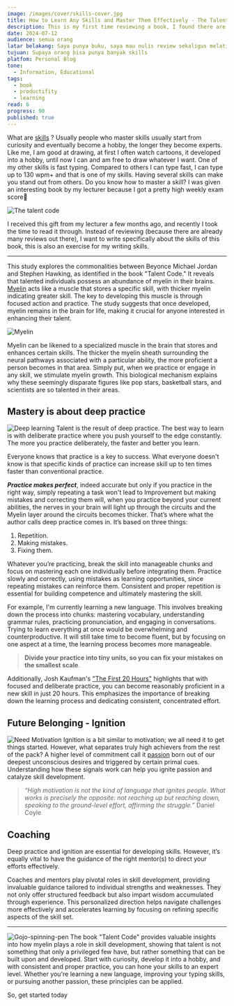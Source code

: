 ```yaml
---
image: /images/cover/skills-cover.jpg
title: How to Learn Any Skills and Master Them Effectively - The Talent Code
description: This is my first time reviewing a book, I found there are interesting parts that I can learn and you can too
date: 2024-07-12
audience: semua orang
latar belakang: Saya punya buku, saya mau nulis review sekaligus melatih kemampuan menulis saya
tujuan: Supaya orang bisa punya banyak skills
platfom: Personal Blog
tone:
  - Information, Educational
tags:
  - book
  - productifity
  - learning
read: 6
progress: 90
published: true
---
```

What are [skills](https://www.ag5.com/what-are-skills/) ? Usually people who master skills usually start from curiosity and eventually become a hobby, the longer they become experts. Like me, I am good at drawing, at first I often watch cartoons, it developed into a hobby, until now I can and am free to draw whatever I want. One of my other skills is fast typing. Compared to others I can type fast, I can type up to 130 wpm+ and that is one of my skills. Having several skills can make you stand out from others. Do you know how to master a skill? I was given an interesting book by my lecturer because I got a pretty high weekly exam score🗿

![The talent code](assets/talent-code.jpg)

I received this gift from my lecturer a few months ago, and recently I took the time to read it through. Instead of reviewing (because there are already many reviews out there), I want to write specifically about the skills of this book, this is also an exercise for my writing skills.

---

This study explores the commonalities between Beyonce Michael Jordan and Stephen Hawking, as identified in the book "Talent Code." It reveals that talented individuals possess an abundance of myelin in their brains. [Myelin](https://www.ucl.ac.uk/news/2014/oct/myelin-vital-learning-new-practical-skills) acts like a muscle that stores a specific skill, with thicker myelin indicating greater skill. The key to developing this muscle is through focused action and practice. The study suggests that once developed, myelin remains in the brain for life, making it crucial for anyone interested in enhancing their talent.

![Myelin ](assets/myelin.png)

Myelin can be likened to a specialized muscle in the brain that stores and enhances certain skills. The thicker the myelin sheath surrounding the neural pathways associated with a particular ability, the more proficient a person becomes in that area. Simply put, when we practice or engage in any skill, we stimulate myelin growth. This biological mechanism explains why these seemingly disparate figures like pop stars, basketball stars, and scientists are so talented in their areas.
## Mastery is about deep practice
![Deep learning](https://media1.giphy.com/media/v1.Y2lkPTc5MGI3NjExemUzMmVlZHNrOTkyOXM1NXozMm00d3JpY3Znd2E3dmo5aG9tOWpteiZlcD12MV9pbnRlcm5hbF9naWZfYnlfaWQmY3Q9Zw/fhAwk4DnqNgw8/200.webp)
Talent is the result of deep practice. The best way to learn is with deliberate practice where you push yourself to the edge constantly. The more you practice deliberately, the faster and better you learn.

Everyone knows that practice is a key to success. What everyone doesn't know is that specific kinds of practice can increase skill up to ten times faster than conventional practice.

***Practice makes perfect***, indeed accurate but only if you practice in the right way, simply repeating a task won't lead to Improvement but making mistakes and correcting them will, when you practice beyond your current abilities, the nerves in your brain will light up through the circuits and the Myelin layer around the circuits becomes thicker. That’s where what the author calls deep practice comes in. It’s based on three things:

1. Repetition.
2. Making mistakes.
3. Fixing them.

Whatever you’re practicing, break the skill into manageable chunks and focus on mastering each one individually before integrating them. Practice slowly and correctly, using mistakes as learning opportunities, since repeating mistakes can reinforce them. Consistent and proper repetition is essential for building competence and ultimately mastering the skill.

For example, I'm currently learning a new language. This involves breaking down the process into chunks: mastering vocabulary, understanding grammar rules, practicing pronunciation, and engaging in conversations. Trying to learn everything at once would be overwhelming and counterproductive. It will still take time to become fluent, but by focusing on one aspect at a time, the learning process becomes more manageable. 

>**Divide your practice into tiny units, so you can fix your mistakes on the smallest scale**.

Additionally, Josh Kaufman's ["The First 20 Hours"](https://wanderingaimfully.com/146-2/#:~:text=1.,a%20song%20in%2020%20hours.) highlights that with focused and deliberate practice, you can become reasonably proficient in a new skill in just 20 hours. This emphasizes the importance of breaking down the learning process and dedicating consistent, concentrated effort.
## Future Belonging - Ignition 
![Need Motivation](https://www.spotsaas.com/blog/wp-content/uploads/2024/02/download-12.jpeg)
Ignition is a bit similar to motivation; we all need it to get things started. However, what separates truly high achievers from the rest of the pack? A higher level of commitment call it [passion](https://medium.com/@sargam0122/what-is-passion-f731df8e0cb) born out of our deepest unconscious desires and triggered by certain primal cues. Understanding how these signals work can help you ignite passion and catalyze skill development.

> _“High motivation is not the kind of language that ignites people. What works is precisely the opposite: not reaching up but reaching down, speaking to the ground-level effort, affirming the struggle.”_ Daniel Coyle
## Coaching 
Deep practice and ignition are essential for developing skills. However, it’s equally vital to have the guidance of the right mentor(s) to direct your efforts effectively.

Coaches and mentors play pivotal roles in skill development, providing invaluable guidance tailored to individual strengths and weaknesses. They not only offer structured feedback but also impart wisdom accumulated through experience. This personalized direction helps navigate challenges more effectively and accelerates learning by focusing on refining specific aspects of the skill set.

---
![Gojo-spinning-pen](assets/gojo-spinning.gif)
The book "Talent Code" provides valuable insights into how myelin plays a role in skill development, showing that talent is not something that only a privileged few have, but rather something that can be built upon and developed. Start with curiosity, develop it into a hobby, and with consistent and proper practice, you can hone your skills to an expert level. Whether you're learning a new language, improving your typing skills, or pursuing another passion, these principles can be applied.

So, get started today
